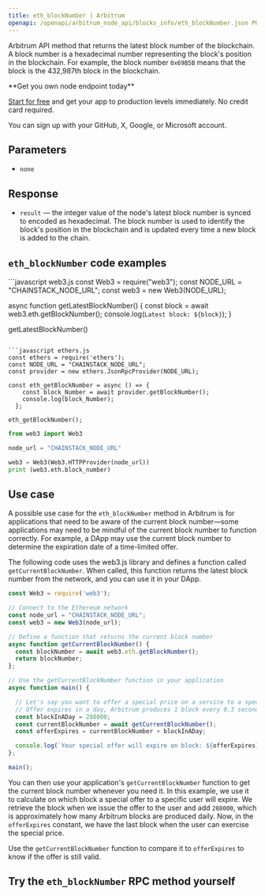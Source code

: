 ---
title: eth_blockNumber | Arbitrum
openapi: /openapi/arbitrum_node_api/blocks_info/eth_blockNumber.json POST /5b8d22690a57f293b3a1ed8758014e35
---

Arbitrum API method that returns the latest block number of the blockchain. A block number is a hexadecimal number representing the block's position in the blockchain. For example, the block number `0x69B5B` means that the block is the 432,987th block in the blockchain.

<Check>
**Get you own node endpoint today**

[Start for free](https://console.chainstack.com/) and get your app to production levels immediately. No credit card required.

You can sign up with your GitHub, X, Google, or Microsoft account.
</Check>


## Parameters

* `none`

## Response

* `result` — the integer value of the node's latest block number is synced to encoded as hexadecimal. The block number is used to identify the block's position in the blockchain and is updated every time a new block is added to the chain.

## `eth_blockNumber` code examples

<CodeGroup>
```javascript web3.js
const Web3 = require("web3");
const NODE_URL = "CHAINSTACK_NODE_URL";
const web3 = new Web3(NODE_URL);

async function getLatestBlockNumber() {
  const block = await web3.eth.getBlockNumber();
  console.log(`Latest block: ${block}`);
}
  
getLatestBlockNumber()
```

```javascript ethers.js
const ethers = require('ethers');
const NODE_URL = "CHAINSTACK_NODE_URL";
const provider = new ethers.JsonRpcProvider(NODE_URL);

const eth_getBlockNumber = async () => {
    const block_Number = await provider.getBlockNumber();
    console.log(block_Number);
  };

eth_getBlockNumber();
```

```python web3.py
from web3 import Web3

node_url = "CHAINSTACK_NODE_URL"

web3 = Web3(Web3.HTTPProvider(node_url))
print (web3.eth.block_number)
```
</CodeGroup>


## Use case

A possible use case for the `eth_blockNumber` method in Arbitrum is for applications that need to be aware of the current block number—some applications may need to be mindful of the current block number to function correctly. For example, a DApp may use the current block number to determine the expiration date of a time-limited offer.

The following code uses the web3.js library and defines a function called `getCurrentBlockNumber`. When called, this function returns the latest block number from the network, and you can use it in your DApp.

```js web3.js
const Web3 = require('web3');

// Connect to the Ethereum network
const node_url = "CHAINSTACK_NODE_URL";
const web3 = new Web3(node_url);

// Define a function that returns the current block number
async function getCurrentBlockNumber() {
  const blockNumber = await web3.eth.getBlockNumber();
  return blockNumber;
};

// Use the getCurrentBlockNumber function in your application
async function main() {

  // Let's say you want to offer a special price on a service to a specific user.
  // Offer expires in a day, Arbitrum produces 1 block every 0.3 seconds which means 12000 block per hour
  const blockInADay = 288000;
  const currentBlockNumber = await getCurrentBlockNumber();
  const offerExpires = currentBlockNumber + blockInADay;

  console.log(`Your special offer will expire on block: ${offerExpires}`);
};

main();
```


You can then use your application's `getCurrentBlockNumber` function to get the current block number whenever you need it. In this example, we use it to calculate on which block a special offer to a specific user will expire. We retrieve the block when we issue the offer to the user and add `288000`, which is approximately how many Arbitrum blocks are produced daily. Now, in the `offerExpires` constant, we have the last block when the user can exercise the special price.

Use the `getCurrentBlockNumber` function to compare it to `offerExpires` to know if the offer is still valid.

## Try the `eth_blockNumber` RPC method yourself